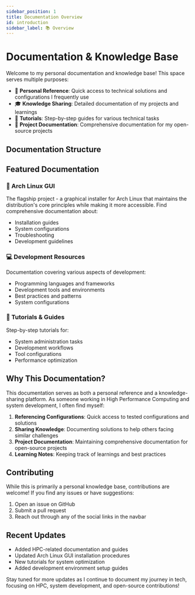 ```yaml
---
sidebar_position: 1
title: Documentation Overview
id: introduction
sidebar_label: 📚 Overview
---
```



# Documentation & Knowledge Base

Welcome to my personal documentation and knowledge base! This space serves multiple purposes:

- 📝 **Personal Reference**: Quick access to technical solutions and configurations I frequently use
- 🎓 **Knowledge Sharing**: Detailed documentation of my projects and learnings
- 🔧 **Tutorials**: Step-by-step guides for various technical tasks
- 🚀 **Project Documentation**: Comprehensive documentation for my open-source projects

## Documentation Structure

<Grid>
  <Card
    title="Projects"
    description="Documentation for my major open-source projects including Arch Linux GUI, system tools, and more."
    link="/docs/category/projects/"
  />
  <Card
    title="Code & Tools"
    description="Programming guides, tool configurations, and development environment setups."
    link="/docs/category/code"
  />
  <Card
    title="Tutorials"
    description="Step-by-step guides for various technical tasks and system configurations."
    link="/docs/tutorials"
  />
</Grid>

## Featured Documentation

### 🐧 Arch Linux GUI
The flagship project - a graphical installer for Arch Linux that maintains the distribution's core principles while making it more accessible. Find comprehensive documentation about:
- Installation guides
- System configurations
- Troubleshooting
- Development guidelines

### 💻 Development Resources
Documentation covering various aspects of development:
- Programming languages and frameworks
- Development tools and environments
- Best practices and patterns
- System configurations

### 📘 Tutorials & Guides
Step-by-step tutorials for:
- System administration tasks
- Development workflows
- Tool configurations
- Performance optimization

## Why This Documentation?

This documentation serves as both a personal reference and a knowledge-sharing platform. As someone working in High Performance Computing and system development, I often find myself:

1. **Referencing Configurations**: Quick access to tested configurations and solutions
2. **Sharing Knowledge**: Documenting solutions to help others facing similar challenges
3. **Project Documentation**: Maintaining comprehensive documentation for open-source projects
4. **Learning Notes**: Keeping track of learnings and best practices

## Contributing

While this is primarily a personal knowledge base, contributions are welcome! If you find any issues or have suggestions:

1. Open an issue on GitHub
2. Submit a pull request
3. Reach out through any of the social links in the navbar

## Recent Updates

- Added HPC-related documentation and guides
- Updated Arch Linux GUI installation procedures
- New tutorials for system optimization
- Added development environment setup guides

Stay tuned for more updates as I continue to document my journey in tech, focusing on HPC, system development, and open-source contributions! 